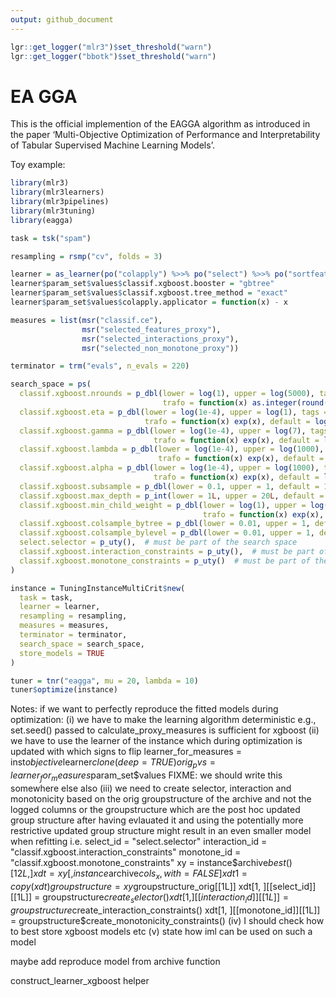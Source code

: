 ```yaml
---
output: github_document
---
```


```r
lgr::get_logger("mlr3")$set_threshold("warn")
lgr::get_logger("bbotk")$set_threshold("warn")
```

# EA GGA

This is the official implemention of the EAGGA algorithm as introduced in the paper 'Multi-Objective Optimization of Performance and Interpretability of Tabular Supervised Machine Learning Models'.

Toy example:

```r
library(mlr3)
library(mlr3learners)
library(mlr3pipelines)
library(mlr3tuning)
library(eagga)

task = tsk("spam")

resampling = rsmp("cv", folds = 3)

learner = as_learner(po("colapply") %>>% po("select") %>>% po("sortfeatures") %>>% lrn("classif.xgboost"))
learner$param_set$values$classif.xgboost.booster = "gbtree"
learner$param_set$values$classif.xgboost.tree_method = "exact"
learner$param_set$values$colapply.applicator = function(x) - x

measures = list(msr("classif.ce"),
                msr("selected_features_proxy"),
                msr("selected_interactions_proxy"),
                msr("selected_non_monotone_proxy"))

terminator = trm("evals", n_evals = 220)

search_space = ps(
  classif.xgboost.nrounds = p_dbl(lower = log(1), upper = log(5000), tags = c("int", "log"),
                                  trafo = function(x) as.integer(round(exp(x))), default = log(500)),
  classif.xgboost.eta = p_dbl(lower = log(1e-4), upper = log(1), tags = "log",
                              trafo = function(x) exp(x), default = log(0.3)),
  classif.xgboost.gamma = p_dbl(lower = log(1e-4), upper = log(7), tags = "log",
                                trafo = function(x) exp(x), default = log(1e-4)),
  classif.xgboost.lambda = p_dbl(lower = log(1e-4), upper = log(1000), tags = "log",
                                 trafo = function(x) exp(x), default = log(1)),
  classif.xgboost.alpha = p_dbl(lower = log(1e-4), upper = log(1000), tags = "log",
                                trafo = function(x) exp(x), default = log(1e-4)),
  classif.xgboost.subsample = p_dbl(lower = 0.1, upper = 1, default = 1),
  classif.xgboost.max_depth = p_int(lower = 1L, upper = 20L, default = 6L),
  classif.xgboost.min_child_weight = p_dbl(lower = log(1), upper = log(150), tags = "log",
                                           trafo = function(x) exp(x), default = log(exp(1))),
  classif.xgboost.colsample_bytree = p_dbl(lower = 0.01, upper = 1, default = 1),
  classif.xgboost.colsample_bylevel = p_dbl(lower = 0.01, upper = 1, default = 1),
  select.selector = p_uty(),  # must be part of the search space
  classif.xgboost.interaction_constraints = p_uty(),  # must be part of the search space
  classif.xgboost.monotone_constraints = p_uty()  # must be part of the search space
)

instance = TuningInstanceMultiCrit$new(
  task = task,
  learner = learner,
  resampling = resampling, 
  measures = measures,
  terminator = terminator,
  search_space = search_space,
  store_models = TRUE
)

tuner = tnr("eagga", mu = 20, lambda = 10)
tuner$optimize(instance)
```

Notes:
if we want to perfectly reproduce the fitted models during optimization:
(i) we have to make the learning algorithm deterministic e.g., set.seed() passed to calculate_proxy_measures is
sufficient for xgboost
(ii) we have to use the learner of the instance which during optimization is updated with which signs to flip
learner_for_measures = inst$objective$learner$clone(deep = TRUE)
orig_pvs = learner_for_measures$param_set$values
FIXME: we should write this somewhere else also
(iii) we need to create selector, interaction and monotonicity based on the orig groupstructure of the archive and not
the logged columns or the groupstructure which are the post hoc updated group structure after having evlauated it and
using the potentially more restrictive updated group structure might result in an even smaller model when refitting
i.e.
select_id = "select.selector"
interaction_id = "classif.xgboost.interaction_constraints"
monotone_id = "classif.xgboost.monotone_constraints"
xy = instance$archive$best()[12L, ]
xdt = xy[, instance$archive$cols_x, with = FALSE]
xdt1 = copy(xdt)
groupstructure = xy$groupstructure_orig[[1L]]
xdt[1, ][[select_id]][[1L]] = groupstructure$create_selector()
xdt[1, ][[interaction_id]][[1L]] = groupstructure$create_interaction_constraints()
xdt[1, ][[monotone_id]][[1L]] = groupstructure$create_monotonicity_constraints()
(iv) I should check how to best store xgboost models etc
(v) state how iml can be used on such a model

maybe add reproduce model from archive function

construct_learner_xgboost helper
